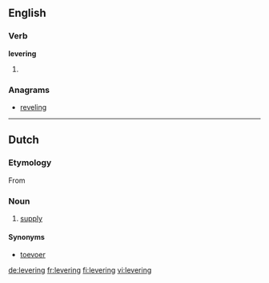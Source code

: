 ==English==

===Verb===
'''levering'''

# {{present participle of|lever}}

===Anagrams===
* [[reveling#English|reveling]]

----

==Dutch==

===Etymology===
From {{suffix|leveren|ing|lang=nl}}
===Noun===
{{nl-noun|f|leveringen|*}}
# [[supply]]

====Synonyms====
* [[toevoer]]

[[de:levering]]
[[fr:levering]]
[[fi:levering]]
[[vi:levering]]